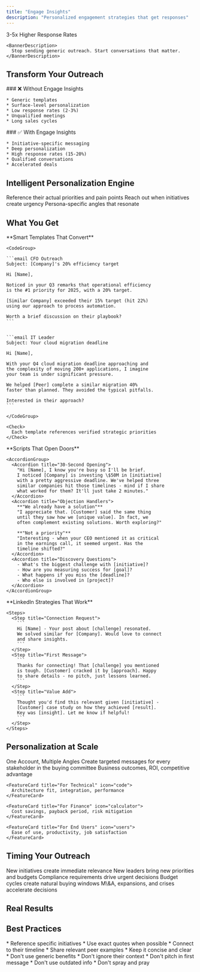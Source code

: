 ```yaml
---
title: "Engage Insights"
description: "Personalized engagement strategies that get responses"
---
```


<Banner variant="gradient" className="from-blue-600 to-purple-600">
  <BannerContent>
    <BannerTitle>3-5x Higher Response Rates</BannerTitle>

    <BannerDescription>
      Stop sending generic outreach. Start conversations that matter.
    </BannerDescription>
  </BannerContent>
</Banner>

## Transform Your Outreach

<Grid cols={2} className="gap-8 my-8">
  <div>
    ### ❌ Without Engage Insights

    * Generic templates
    * Surface-level personalization
    * Low response rates (2-3%)
    * Unqualified meetings
    * Long sales cycles
  </div>

  <div>
    ### ✅ With Engage Insights

    * Initiative-specific messaging
    * Deep personalization
    * High response rates (15-20%)
    * Qualified conversations
    * Accelerated deals
  </div>
</Grid>

## Intelligent Personalization Engine

<CardGroup cols={3}>
  <Card title="Strategic Hooks" icon="fishing" color="#7c3aed">
    Reference their actual priorities and pain points
  </Card>
  <Card title="Perfect Timing" icon="clock" color="#3b82f6">
    Reach out when initiatives create urgency
  </Card>
  <Card title="Right Message" icon="message" color="#10b981">
    Persona-specific angles that resonate
  </Card>
</CardGroup>

## What You Get

<Tabs>
  <Tab title="📧 Email Intelligence">
    **Smart Templates That Convert**

    <CodeGroup>

    ```email CFO Outreach
    Subject: [Company]'s 20% efficiency target
    
    Hi [Name],
    
    Noticed in your Q3 remarks that operational efficiency 
    is the #1 priority for 2025, with a 20% target.
    
    [Similar Company] exceeded their 15% target (hit 22%) 
    using our approach to process automation.
    
    Worth a brief discussion on their playbook?
    ```

    
    ```email IT Leader
    Subject: Your cloud migration deadline
    
    Hi [Name],
    
    With your Q4 cloud migration deadline approaching and 
    the complexity of moving 200+ applications, I imagine 
    your team is under significant pressure.
    
    We helped [Peer] complete a similar migration 40% 
    faster than planned. They avoided the typical pitfalls.
    
    Interested in their approach?
    ```

    </CodeGroup>

    <Check>
      Each template references verified strategic priorities
    </Check>
  </Tab>
  <Tab title="📞 Call Intelligence">
    **Scripts That Open Doors**

    <AccordionGroup>
      <Accordion title="30-Second Opening">
        "Hi [Name], I know you're busy so I'll be brief.
        I noticed [Company] is investing \$50M in [initiative]
        with a pretty aggressive deadline. We've helped three
        similar companies hit those timelines - mind if I share
        what worked for them? It'll just take 2 minutes."
      </Accordion>
      <Accordion title="Objection Handlers">
        **"We already have a solution"**
        "I appreciate that. [Customer] said the same thing
        until they saw how we [unique value]. In fact, we
        often complement existing solutions. Worth exploring?"

        **"Not a priority"**
        "Interesting - when your CEO mentioned it as critical
        in the earnings call, it seemed urgent. Has the
        timeline shifted?"
      </Accordion>
      <Accordion title="Discovery Questions">
        - What's the biggest challenge with [initiative]?
        - How are you measuring success for [goal]?
        - What happens if you miss the [deadline]?
        - Who else is involved in [project]?
      </Accordion>
    </AccordionGroup>
  </Tab>
  <Tab title="💬 Social Selling">
    **LinkedIn Strategies That Work**

    <Steps>
      <Step title="Connection Request">
        ```
        Hi [Name] - Your post about [challenge] resonated. 
        We solved similar for [Company]. Would love to connect 
        and share insights.
        ```
      </Step>
      <Step title="First Message">
        ```
        Thanks for connecting! That [challenge] you mentioned 
        is tough. [Customer] cracked it by [approach]. Happy 
        to share details - no pitch, just lessons learned.
        ```
      </Step>
      <Step title="Value Add">
        ```
        Thought you'd find this relevant given [initiative] - 
        [Customer] case study on how they achieved [result]. 
        Key was [insight]. Let me know if helpful!
        ```
      </Step>
    </Steps>
  </Tab>
</Tabs>

## Personalization at Scale

<Feature>
  <FeatureTitle>One Account, Multiple Angles</FeatureTitle>

  <FeatureDescription>
    Create targeted messages for every stakeholder in the buying committee
  </FeatureDescription>

  <FeatureGrid>
    <FeatureCard title="For Executives" icon="user-tie">
      Business outcomes, ROI, competitive advantage
    </FeatureCard>

    <FeatureCard title="For Technical" icon="code">
      Architecture fit, integration, performance
    </FeatureCard>

    <FeatureCard title="For Finance" icon="calculator">
      Cost savings, payback period, risk mitigation
    </FeatureCard>

    <FeatureCard title="For End Users" icon="users">
      Ease of use, productivity, job satisfaction
    </FeatureCard>
  </FeatureGrid>
</Feature>

## Timing Your Outreach

<Timeline>
  <TimelineItem title="Earnings Announcements" icon="megaphone">
    New initiatives create immediate relevance
  </TimelineItem>

  <TimelineItem title="Leadership Changes" icon="user-plus">
    New leaders bring new priorities and budgets
  </TimelineItem>

  <TimelineItem title="Regulatory Deadlines" icon="gavel">
    Compliance requirements drive urgent decisions
  </TimelineItem>

  <TimelineItem title="Fiscal Planning" icon="calendar">
    Budget cycles create natural buying windows
  </TimelineItem>

  <TimelineItem title="Trigger Events" icon="bolt">
    M\&A, expansions, and crises accelerate decisions
  </TimelineItem>
</Timeline>

## Real Results

<Testimonials>
  <Testimonial quote="Response rates went from 3% to 18% overnight. The personalization is incredible." author="Sarah Chen" role="SDR Manager, TechCorp" />

  <Testimonial quote="We booked 40% more qualified meetings in Q1 using Engage Insights." author="Mike Johnson" role="VP Sales, DataFlow" />

  <Testimonial quote="Finally, personalization that actually scales. Game changer for our team." author="Lisa Park" role="CRO, CloudFirst" />
</Testimonials>

## Best Practices

<Grid cols={2}>
  <Card title="Do's ✅" icon="check">
    * Reference specific initiatives
    * Use exact quotes when possible
    * Connect to their timeline
    * Share relevant peer examples
    * Keep it concise and clear
  </Card>

  <Card title="Don'ts ❌" icon="x">
    * Don't use generic benefits
    * Don't ignore their context
    * Don't pitch in first message
    * Don't use outdated info
    * Don't spray and pray
  </Card>
</Grid>

<CTA title="Ready to Transform Your Outreach?" description="See how Engage Insights can multiply your response rates" href="/demo" />
